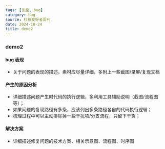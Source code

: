 ```yaml
---
tags: [复盘, bug]
category: bug
source: 科技爱好者周刊
date: 2024-10-24
title: demo2
---
```


### demo2

#### bug 表现

-   关于问题的表现的描述，素材应尽量详细，多附上一些截图/录屏/复现文档

#### 产生的原因分析

-   详细描述问题产生时代码的执行逻辑，多利用工具辅助说明（截图/流程图等）；
-   如果问题的复现路径有多条，应该列出多条路径各自的代码执行逻辑；
-   梳理过程中可以主动排除掉一些干扰项/分支流程，只留下干货；

#### 解决方案

-   详细描述修复问题的技术方案、相关示意图、流程图、时序图
